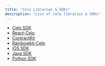 ```yaml
---
title: "Celo Libraries & SDKs"
description: "List of Celo libraries & SDKs"
---
```


- [Celo SDK](https://celo-sdk-docs.readthedocs.io/en/latest/)
- [React-Celo](/libraries-and-sdks/react-celo)
- [ContractKit](/libraries-and-sdks/contract-kit/overview)
- [Rainbowkit-Celo](/libraries-and-sdks/rainbowkit-celo)
- [iOS SDK](https://github.com/heymateag/celoiossdk)
- [Java SDK](https://github.com/blaize-tech/celo-sdk-java)
- [Python SDK](https://github.com/blaize-tech/celo-sdk-py/)
